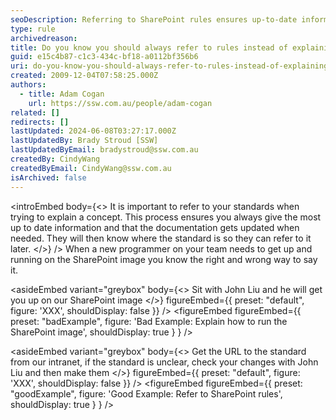 ```yaml
---
seoDescription: Referring to SharePoint rules ensures up-to-date information and accurate documentation, allowing users to easily access standards for future reference.
type: rule
archivedreason:
title: Do you know you should always refer to rules instead of explaining it?
guid: e15c4b87-c1c3-434c-bf18-a0112bf356b6
uri: do-you-know-you-should-always-refer-to-rules-instead-of-explaining-it
created: 2009-12-04T07:58:25.000Z
authors:
  - title: Adam Cogan
    url: https://ssw.com.au/people/adam-cogan
related: []
redirects: []
lastUpdated: 2024-06-08T03:27:17.000Z
lastUpdatedBy: Brady Stroud [SSW]
lastUpdatedByEmail: bradystroud@ssw.com.au
createdBy: CindyWang
createdByEmail: CindyWang@ssw.com.au
isArchived: false
---
```


<introEmbed
  body={<>
It is important to refer to your standards when trying to explain a concept. This process ensures you always give the most up to date information and that the documentation gets updated when needed. They will then know where the standard is so they can refer to it later.
  </>}
/>
When a new programmer on your team needs to get up and running on the SharePoint image you know the right and wrong way to say it.

<asideEmbed
  variant="greybox"
  body={<>
    Sit with John Liu and he will get you up on our SharePoint image
  </>}
  figureEmbed={{
    preset: "default",
    figure: 'XXX',
    shouldDisplay: false
  }}
/>
<figureEmbed figureEmbed={{
  preset: "badExample",
  figure: 'Bad Example: Explain how to run the SharePoint image',
  shouldDisplay: true
} } />


<asideEmbed
  variant="greybox"
  body={<>
    Get the URL to the standard from our intranet, if the standard is unclear, check your changes with John Liu and then make them
  </>}
  figureEmbed={{
    preset: "default",
    figure: 'XXX',
    shouldDisplay: false
  }}
/>
<figureEmbed figureEmbed={{
  preset: "goodExample",
  figure: 'Good Example: Refer to SharePoint rules',
  shouldDisplay: true
} } />
